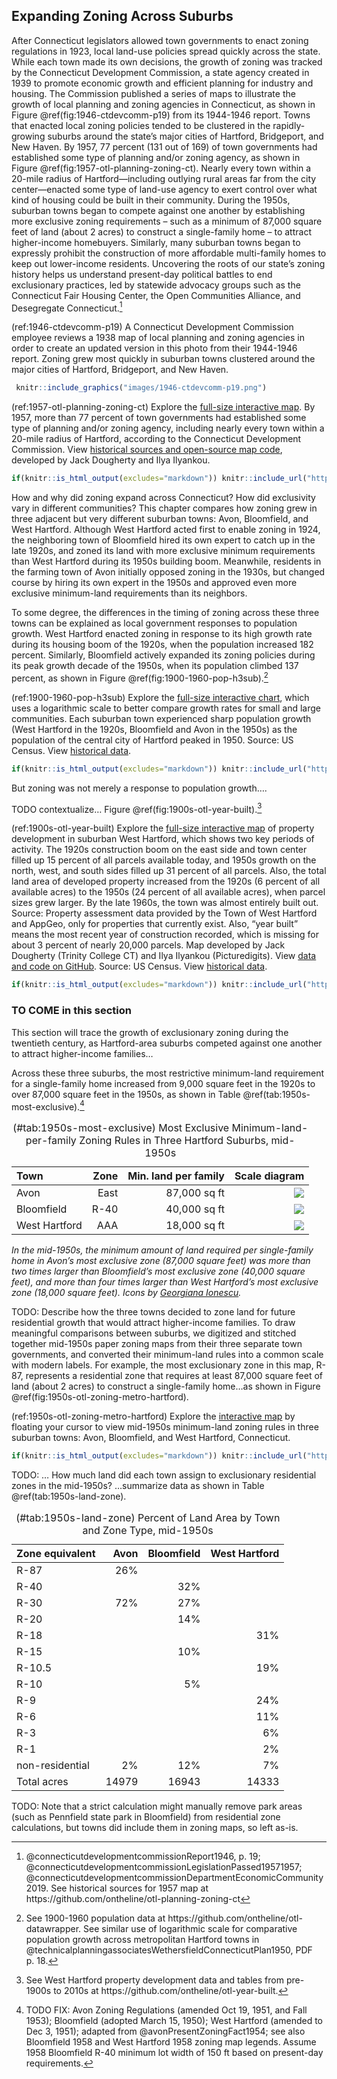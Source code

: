 ## Expanding Zoning Across Suburbs {- #expanding-zoning}

After Connecticut legislators allowed town governments to enact zoning regulations in 1923, local land-use policies spread quickly across the state. While each town made its own decisions, the growth of zoning was tracked by the Connecticut Development Commission, a state agency created in 1939 to promote economic growth and efficient planning for industry and housing. The Commission published a series of maps to illustrate the growth of local planning and zoning agencies in Connecticut, as shown in Figure \@ref(fig:1946-ctdevcomm-p19) from its 1944-1946 report. Towns that enacted local zoning policies tended to be clustered in the rapidly-growing suburbs around the state's major cities of Hartford, Bridgeport, and New Haven. By 1957, 77 percent (131 out of 169) of town governments had established some type of planning and/or zoning agency, as shown in Figure \@ref(fig:1957-otl-planning-zoning-ct). Nearly every town within a 20-mile radius of Hartford---including outlying rural areas far from the city center---enacted some type of land-use agency to exert control over what kind of housing could be built in their community. During the 1950s, suburban towns began to compete against one another by establishing more exclusive zoning requirements – such as a minimum of 87,000 square feet of land (about 2 acres) to construct a single-family home – to attract higher-income homebuyers. Similarly, many suburban towns began to expressly prohibit the construction of more affordable multi-family homes to keep out lower-income residents. Uncovering the roots of our state’s zoning history helps us understand present-day political battles to end exclusionary practices, led by statewide advocacy groups such as the Connecticut Fair Housing Center, the Open Communities Alliance, and Desegregate Connecticut.^[@connecticutdevelopmentcommissionReport1946, p. 19; @connecticutdevelopmentcommissionLegislationPassed19571957; @connecticutdevelopmentcommissionDepartmentEconomicCommunity2019. See historical sources for 1957 map at https://github.com/ontheline/otl-planning-zoning-ct]

(ref:1946-ctdevcomm-p19) A Connecticut Development Commission employee reviews a 1938 map of local planning and zoning agencies in order to create an updated version in this photo from their 1944-1946 report. Zoning grew most quickly in suburban towns clustered around the major cities of Hartford, Bridgeport, and New Haven.

```r
 knitr::include_graphics("images/1946-ctdevcomm-p19.png")
```

(ref:1957-otl-planning-zoning-ct) Explore the [full-size interactive map](https://ontheline.github.io/otl-planning-zoning-ct/). By 1957, more than 77 percent of town governments had established some type of planning and/or zoning agency, including nearly every town within a 20-mile radius of Hartford, according to the Connecticut Development Commission. View [historical sources and open-source map code](https://github.com/ontheline/otl-planning-zoning-ct/), developed by Jack Dougherty and Ilya Ilyankou.

```r
if(knitr::is_html_output(excludes="markdown")) knitr::include_url("https://ontheline.github.io/otl-planning-zoning-ct/") else knitr::include_graphics("images/1957-otl-planning-zoning-ct.png")
```

How and why did zoning expand across Connecticut? How did exclusivity vary in different communities? This chapter compares how zoning grew in three adjacent but very different suburban towns: Avon, Bloomfield, and West Hartford. Although West Hartford acted first to enable zoning in 1924, the neighboring town of Bloomfield hired its own expert to catch up in the late 1920s, and zoned its land with more exclusive minimum requirements than West Hartford during its 1950s building boom. Meanwhile, residents in the farming town of Avon initially opposed zoning in the 1930s, but changed course by hiring its own expert in the 1950s and approved even more exclusive minimum-land requirements than its neighbors.

To some degree, the differences in the timing of zoning across these three towns can be explained as local government responses to population growth. West Hartford enacted zoning in response to its high growth rate during its housing boom of the 1920s, when the population increased 182 percent. Similarly, Bloomfield actively expanded its zoning policies during its peak growth decade of the 1950s, when its population climbed 137 percent, as shown in Figure \@ref(fig:1900-1960-pop-h3sub).^[See 1900-1960 population data at https://github.com/ontheline/otl-datawrapper. See similar use of logarithmic scale for comparative population growth across metropolitan Hartford towns in @technicalplanningassociatesWethersfieldConnecticutPlan1950, PDF p. 18.]

(ref:1900-1960-pop-h3sub) Explore the [full-size interactive chart](https://datawrapper.dwcdn.net/p69o9/), which uses a logarithmic scale to better compare growth rates for small and large communities. Each suburban town experienced sharp population growth (West Hartford in the 1920s, Bloomfield and Avon in the 1950s) as the population of the central city of Hartford peaked in 1950. Source: US Census. View [historical data](https://github.com/ontheline/otl-datawrapper).

```r
if(knitr::is_html_output(excludes="markdown")) knitr::include_url("https://datawrapper.dwcdn.net/p69o9/") else knitr::include_graphics("images/1900-1960-pop-h3sub.png")
```

But zoning was not merely a response to population growth....

TODO contextualize... Figure \@ref(fig:1900s-otl-year-built).^[See West Hartford property development data and tables from pre-1900s to 2010s at https://github.com/ontheline/otl-year-built.]

(ref:1900s-otl-year-built) Explore the [full-size interactive map](https://ontheline.github.io/otl-year-built/index-caption.html) of property development in suburban West Hartford, which shows two key periods of activity. The 1920s construction boom on the east side and town center filled up 15 percent of all parcels available today, and 1950s growth on the north, west, and south sides filled up 31 percent of all parcels. Also, the total land area of developed property increased from the 1920s (6 percent of all available acres) to the 1950s (24 percent of all available acres), when parcel sizes grew larger. By the late 1960s, the town was almost entirely built out. Source: Property assessment data provided by the Town of West Hartford and AppGeo, only for properties that currently exist. Also, "year built" means the most recent year of construction recorded, which is missing for about 3 percent of nearly 20,000 parcels. Map developed by Jack Dougherty (Trinity College CT) and Ilya Ilyankou (Picturedigits). View <a href="http://github.com/ontheline/otl-zoning-west-hartford/">data and code on GitHub</a>.  Source: US Census. View [historical data](https://github.com/ontheline/otl-datawrapper).

```r
if(knitr::is_html_output(excludes="markdown")) knitr::include_url("https://ontheline.github.io/otl-year-built/", height = "600px") else knitr::include_graphics("images/1900s-otl-year-built.png")
```

### TO COME in this section {-}

This section will trace the growth of exclusionary zoning during the twentieth century, as Hartford-area suburbs competed against one another to attract higher-income families...

Across these three suburbs, the most restrictive minimum-land requirement for a single-family home increased from 9,000 square feet in the 1920s to over 87,000 square feet in the 1950s, as shown in Table \@ref(tab:1950s-most-exclusive).^[TODO FIX: Avon Zoning Regulations (amended Oct 19, 1951, and Fall 1953); Bloomfield (adopted March 15, 1950); West Hartford (amended to Dec 3, 1951); adapted from @avonPresentZoningFact1954; see also Bloomfield 1958 and West Hartford 1958 zoning map legends. Assume 1958 Bloomfield R-40 minimum lot width of 150 ft based on present-day requirements.]

Table: (\#tab:1950s-most-exclusive) Most Exclusive Minimum-land-per-family Zoning Rules in Three Hartford Suburbs, mid-1950s

| Town  | Zone | Min. land per family | Scale diagram |
|:------|-----:|------:|--------------------:|
| Avon  | East | 87,000 sq ft  | ![](images/1950s-r-87.png) |
| Bloomfield | R-40 | 40,000 sq ft  | ![](images/1950s-r-40.png) |
| West Hartford | AAA  | 18,000 sq ft  | ![](images/1950s-r-18.png) |

*In the mid-1950s, the minimum amount of land required per single-family home in Avon's most exclusive zone (87,000 square feet) was more than two times larger than Bloomfield's most exclusive zone (40,000 square feet), and more than four times larger than West Hartford's most exclusive zone (18,000 square feet). Icons by [Georgiana Ionescu](https://thenounproject.com/georgiana.ionescu/collection/real-estate-outline/).*
<!-- Graphics from https://www.figma.com/file/7JitgyYxiT3xR3fyoZttKb/otl-zoning-graphics
Export at 4x resolution, then reduce size 25% to return to original dimensions -->

TODO: Describe how the three towns decided to zone land for future residential growth that would attract higher-income families. To draw meaningful comparisons between suburbs, we digitized and stitched together mid-1950s paper zoning maps from their three separate town governments, and converted their minimum-land rules into a common scale with modern labels. For example, the most exclusionary zone in this map, R-87, represents a residential zone that requires at least 87,000 square feet of land (about 2 acres) to construct a single-family home...as shown in Figure \@ref(fig:1950s-otl-zoning-metro-hartford).

(ref:1950s-otl-zoning-metro-hartford) Explore the [interactive map](https://ontheline.github.io/otl-zoning-metro-hartford/index-caption.html) by floating your cursor to view mid-1950s minimum-land zoning rules in three suburban towns: Avon, Bloomfield, and West Hartford, Connecticut.  

```r
if(knitr::is_html_output(excludes="markdown")) knitr::include_url("https://ontheline.github.io/otl-zoning-metro-hartford", height = "550px") else knitr::include_graphics("images/1950s-otl-zoning-metro-hartford.png")
```

TODO: ... How much land did each town assign to exclusionary residential zones in the mid-1950s? ...summarize data as shown in Table \@ref(tab:1950s-land-zone).

Table: (\#tab:1950s-land-zone) Percent of Land Area by Town and Zone Type, mid-1950s

| Zone equivalent | Avon | Bloomfield | West Hartford |
|:-----|-----:|-----:|-----:|
| R-87 | 26% |  |  |
| R-40 |  | 32% |  |
| R-30 | 72% | 27% |  |
| R-20 |  | 14% |  |
| R-18 |  |  | 31% |
| R-15 |  | 10% |  |
| R-10.5 |  |  | 19% |
| R-10 |  | 5% |  |
| R-9 |  |  | 24% |
| R-6 |  |  | 11% |
| R-3 |  |  | 6% |
| R-1 |  |  | 2% |
| non-residential | 2% | 12% | 7% |
| Total acres | 14979 | 16943 | 14333 |

TODO: Note that a strict calculation might manually remove park areas (such as Pennfield state park in Bloomfield) from residential zone calculations, but towns did include them in zoning maps, so left as-is.
